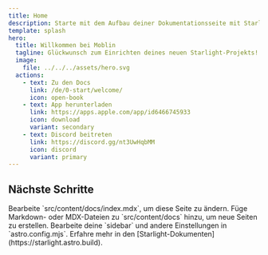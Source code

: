 ```yaml
---
title: Home
description: Starte mit dem Aufbau deiner Dokumentationsseite mit Starlight.
template: splash
hero:
  title: Willkommen bei Moblin
  tagline: Glückwunsch zum Einrichten deines neuen Starlight-Projekts!
  image:
    file: ../../../assets/hero.svg
  actions:
    - text: Zu den Docs
      link: /de/0-start/welcome/
      icon: open-book
    - text: App herunterladen
      link: https://apps.apple.com/app/id6466745933
      icon: download
      variant: secondary
    - text: Discord beitreten
      link: https://discord.gg/nt3UwHqbMM
      icon: discord
      variant: primary
---
```



## Nächste Schritte

<CardGrid>
  <Card title="Inhalte aktualisieren" icon="pencil">
    Bearbeite `src/content/docs/index.mdx`, um diese Seite zu ändern.
  </Card>
  <Card title="Neue Inhalte hinzufügen" icon="add-document">
    Füge Markdown- oder MDX-Dateien zu `src/content/docs` hinzu, um neue Seiten zu erstellen.
  </Card>
  <Card title="Seite konfigurieren" icon="setting">
    Bearbeite deine `sidebar` und andere Einstellungen in `astro.config.mjs`.
  </Card>
  <Card title="Die Dokumentation lesen" icon="open-book">
    Erfahre mehr in den [Starlight-Dokumenten](https://starlight.astro.build).
  </Card>
</CardGrid>
